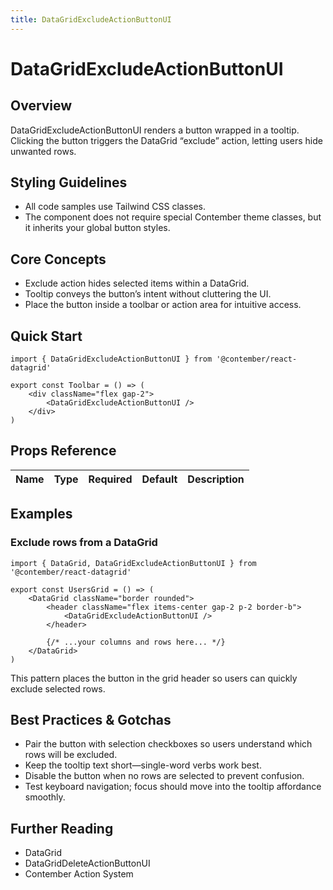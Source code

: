 ```yaml
---
title: DataGridExcludeActionButtonUI
---
```


<!-- Edited by human: false -->
<!-- Examples count: 0 -->
<!-- Source examples: 0 -->
<!-- Playground examples: 0 -->
<!-- External examples: 0 -->
<!-- Import examples: 0 -->

# DataGridExcludeActionButtonUI

## Overview
DataGridExcludeActionButtonUI renders a button wrapped in a tooltip.
Clicking the button triggers the DataGrid “exclude” action, letting users hide unwanted rows.

## Styling Guidelines
* All code samples use Tailwind CSS classes.
* The component does not require special Contember theme classes, but it inherits your global button styles.

## Core Concepts
* Exclude action hides selected items within a DataGrid.
* Tooltip conveys the button’s intent without cluttering the UI.
* Place the button inside a toolbar or action area for intuitive access.

## Quick Start
```tsx
import { DataGridExcludeActionButtonUI } from '@contember/react-datagrid'

export const Toolbar = () => (
	<div className="flex gap-2">
		<DataGridExcludeActionButtonUI />
	</div>
)
```

## Props Reference
| Name | Type | Required | Default | Description |
| --- | --- | --- | --- | --- |

## Examples

### Exclude rows from a DataGrid
```tsx
import { DataGrid, DataGridExcludeActionButtonUI } from '@contember/react-datagrid'

export const UsersGrid = () => (
	<DataGrid className="border rounded">
		<header className="flex items-center gap-2 p-2 border-b">
			<DataGridExcludeActionButtonUI />
		</header>

		{/* ...your columns and rows here... */}
	</DataGrid>
)
```
This pattern places the button in the grid header so users can quickly exclude selected rows.

## Best Practices & Gotchas
* Pair the button with selection checkboxes so users understand which rows will be excluded.
* Keep the tooltip text short—single-word verbs work best.
* Disable the button when no rows are selected to prevent confusion.
* Test keyboard navigation; focus should move into the tooltip affordance smoothly.

## Further Reading
* DataGrid
* DataGridDeleteActionButtonUI
* Contember Action System

<!-- End of Generated Documentation -->
